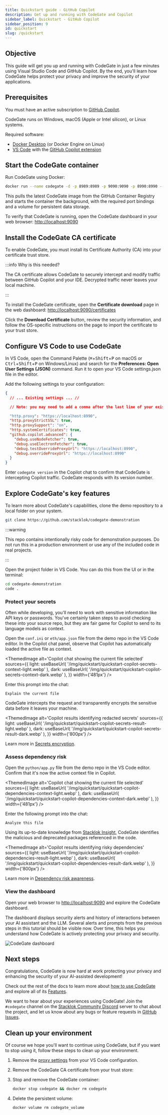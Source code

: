 ```yaml
---
title: Quickstart guide - GitHub Copilot
description: Get up and running with CodeGate and Copilot
sidebar_label: Quickstart - GitHub Copilot
sidebar_position: 9
id: quickstart
slug: /quickstart
---
```



## Objective

This guide will get you up and running with CodeGate in just a few minutes using
Visual Studio Code and GitHub Copilot. By the end, you'll learn how CodeGate
helps protect your privacy and improve the security of your applications.

## Prerequisites

You must have an active subscription to
[GitHub Copilot](https://github.com/features/copilot).

CodeGate runs on Windows, macOS (Apple or Intel silicon), or Linux systems.

Required software:

- [Docker Desktop](https://www.docker.com/products/docker-desktop/) (or Docker
  Engine on Linux)
- [VS Code](https://code.visualstudio.com/) with the
  [GitHub Copilot extension](https://marketplace.visualstudio.com/items?itemName=GitHub.copilot)

## Start the CodeGate container

Run CodeGate using Docker:

```bash
docker run --name codegate -d -p 8989:8989 -p 9090:9090 -p 8990:8990 --mount type=volume,src=codegate_volume,dst=/app/codegate_volume --restart unless-stopped ghcr.io/stacklok/codegate:latest
```

This pulls the latest CodeGate image from the GitHub Container Registry and
starts the container the background, with the required port bindings and a
volume for persistent data storage.

To verify that CodeGate is running, open the CodeGate dashboard in your web
browser: [http://localhost:9090](http://localhost:9090)

## Install the CodeGate CA certificate

To enable CodeGate, you must install its Certificate Authority (CA) into your
certificate trust store.

:::info Why is this needed?

The CA certificate allows CodeGate to securely intercept and modify traffic
between GitHub Copilot and your IDE. Decrypted traffic never leaves your local
machine.

:::

To install the CodeGate certificate, open the **Certificate download** page in
the web dashboard:
[http://localhost:9090/certificates](http://localhost:9090/certificates)

Click the **Download Certificate** button, review the security information, and
follow the OS-specific instructions on the page to import the certificate to
your trust store.

## Configure VS Code to use CodeGate

In VS Code, open the Command Palette (<kbd>⌘</kbd>+<kbd>Shift</kbd>+<kbd>P</kbd>
on macOS or <kbd>Ctrl</kbd>+<kbd>Shift</kbd>+<kbd>P</kbd> on Windows/Linux) and
search for the **Preferences: Open User Settings (JSON)** command. Run it to
open your VS Code settings.json file in the editor.

Add the following settings to your configuration:

```json title="settings.json"
{
  // ... Existing settings ... //

  // Note: you may need to add a comma after the last line of your existing settings if not present

  "http.proxy": "https://localhost:8990",
  "http.proxyStrictSSL": true,
  "http.proxySupport": "on",
  "http.systemCertificates": true,
  "github.copilot.advanced": {
    "debug.useNodeFetcher": true,
    "debug.useElectronFetcher": true,
    "debug.testOverrideProxyUrl": "https://localhost:8990",
    "debug.overrideProxyUrl": "https://localhost:8990"
  }
}
```

Enter `codegate version` in the Copilot chat to confirm that CodeGate is
intercepting Copilot traffic. CodeGate responds with its version number.

## Explore CodeGate's key features

To learn more about CodeGate's capabilities, clone the demo repository to a
local folder on your system.

```bash
git clone https://github.com/stacklok/codegate-demonstration
```

:::warning

This repo contains intentionally risky code for demonstration purposes. Do not
run this in a production environment or use any of the included code in real
projects.

:::

Open the project folder in VS Code. You can do this from the UI or in the
terminal:

```bash
cd codegate-demonstration
code .
```

### Protect your secrets

Often while developing, you'll need to work with sensitive information like API
keys or passwords. You've certainly taken steps to avoid checking these into
your source repo, but they are fair game for Copilot to send to its language
models as context.

Open the `conf.ini` or `eth/app.json` file from the demo repo in the VS Code
editor. In the Copilot chat panel, observe that Copilot has automatically loaded
the active file as context.

<ThemedImage
  alt='Copilot chat showing the current file selected'
  sources={{
    light: useBaseUrl(
      '/img/quickstart/quickstart-copilot-secrets-context-light.webp'
    ),
    dark: useBaseUrl(
      '/img/quickstart/quickstart-copilot-secrets-context-dark.webp'
    ),
  }}
  width={'481px'}
/>

Enter this prompt into the chat:

```plain title="Copilot chat"
Explain the current file
```

CodeGate intercepts the request and transparently encrypts the sensitive data
before it leaves your machine.

<ThemedImage
  alt='Copilot results identifying redacted secrets'
  sources={{
    light: useBaseUrl(
      '/img/quickstart/quickstart-copilot-secrets-result-light.webp'
    ),
    dark: useBaseUrl(
      '/img/quickstart/quickstart-copilot-secrets-result-dark.webp'
    ),
  }}
  width={'800px'}
/>

Learn more in [Secrets encryption](./features/secrets-encryption.md).

### Assess dependency risk

Open the `python/app.py` file from the demo repo in the VS Code editor. Confirm
that it's now the active context file in Copilot.

<ThemedImage
  alt='Copilot chat showing the current file selected'
  sources={{
    light: useBaseUrl(
      '/img/quickstart/quickstart-copilot-dependencies-context-light.webp'
    ),
    dark: useBaseUrl(
      '/img/quickstart/quickstart-copilot-dependencies-context-dark.webp'
    ),
  }}
  width={'481px'}
/>

Enter the following prompt into the chat:

```plain title="Copilot chat"
Analyze this file
```

Using its up-to-date knowledge from
[Stacklok Insight](https://www.insight.stacklok.com/), CodeGate identifies the
malicious and deprecated packages referenced in the code.

<ThemedImage
  alt='Copilot results identifying risky dependencies'
  sources={{
    light: useBaseUrl(
      '/img/quickstart/quickstart-copilot-dependencies-result-light.webp'
    ),
    dark: useBaseUrl(
      '/img/quickstart/quickstart-copilot-dependencies-result-dark.webp'
    ),
  }}
  width={'800px'}
/>

Learn more in [Dependency risk awareness](./features/dependency-risk.md).

### View the dashboard

Open your web browser to [http://localhost:9090](http://localhost:9090) and
explore the CodeGate dashboard.

The dashboard displays security alerts and history of interactions between your
AI assistant and the LLM. Several alerts and prompts from the previous steps in
this tutorial should be visible now. Over time, this helps you understand how
CodeGate is actively protecting your privacy and security.

![CodeGate dashboard](/img/quickstart/quickstart-dashboard.webp)

## Next steps

Congratulations, CodeGate is now hard at work protecting your privacy and
enhancing the security of your AI-assisted development!

Check out the rest of the docs to learn more about
[how to use CodeGate](./how-to/index.mdx) and explore all of its
[Features](./features/index.mdx).

We want to hear about your experiences using CodeGate! Join the `#codegate`
channel on the [Stacklok Community Discord](https://discord.gg/stacklok) server
to chat about the project, and let us know about any bugs or feature requests in
[GitHub Issues](https://github.com/stacklok/codegate/issues).

## Clean up your environment

Of course we hope you'll want to continue using CodeGate, but if you want to
stop using it, follow these steps to clean up your environment.


1. Remove the [proxy settings](#configure-vs-code-to-use-codegate) from your VS
   Code configuration.

1. Remove the CodeGate CA certificate from your trust store:

   <RemoveCert />

1. Stop and remove the CodeGate container:

   ```bash
   docker stop codegate && docker rm codegate
   ```

1. Delete the persistent volume:

   ```bash
   docker volume rm codegate_volume
   ```
